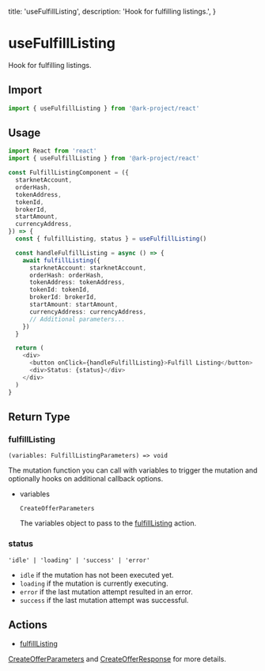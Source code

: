   title: 'useFulfillListing',
  description: 'Hook for fulfilling listings.',
}

# useFulfillListing

Hook for fulfilling listings.

## Import

```typescript
import { useFulfillListing } from '@ark-project/react'
```

## Usage

```typescript
import React from 'react'
import { useFulfillListing } from '@ark-project/react'

const FulfillListingComponent = ({
  starknetAccount,
  orderHash,
  tokenAddress,
  tokenId,
  brokerId,
  startAmount,
  currencyAddress,
}) => {
  const { fulfillListing, status } = useFulfillListing()

  const handleFulfillListing = async () => {
    await fulfillListing({
      starknetAccount: starknetAccount,
      orderHash: orderHash,
      tokenAddress: tokenAddress,
      tokenId: tokenId,
      brokerId: brokerId,
      startAmount: startAmount,
      currencyAddress: currencyAddress,
      // Additional parameters...
    })
  }

  return (
    <div>
      <button onClick={handleFulfillListing}>Fulfill Listing</button>
      <div>Status: {status}</div>
    </div>
  )
}
```

## Return Type

### fulfillListing

`(variables: FulfillListingParameters) => void`

The mutation function you can call with variables to trigger the mutation and optionally hooks on additional callback options.

- variables

  `CreateOfferParameters`

  The variables object to pass to the [fulfillListing](/sdk-core/fulfill-listing#parameters) action.

### status

`'idle' | 'loading' | 'success' | 'error'`

- `idle` if the mutation has not been executed yet.
- `loading` if the mutation is currently executing.
- `error` if the last mutation attempt resulted in an error.
- `success` if the last mutation attempt was successful.

## Actions

- [fulfillListing](/sdk-core/fulfill-listing)

[CreateOfferParameters](/sdk-core/fulfill-listing#parameters) and [CreateOfferResponse](/sdk-core/fulfill-listing#response) for more details.

